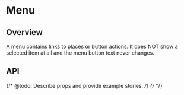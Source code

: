 
<Meta of={MenuStories} />

# Menu

<ResourceLinks
  sourceCode="https://github.com/cultureamp/kaizen-design-system/tree/main/packages/components/src/Menu"
  figma="https://www.figma.com/file/ZRfnoNUXbGZv4eVWLbF4Az/%EF%B8%8F%F0%9F%96%BC%EF%B8%8F-Component-Gallery?node-id=9%3A39909&t=P1w10jr2cpPuaayw-1"
  designGuidelines="https://cultureamp.atlassian.net/wiki/spaces/DesignSystem/pages/3082059782/Menu"
  className="!mb-8"
/>

<KaioNotification />

<Installation
  installCommand="yarn add @kaizen/components"
  importStatement='import { Menu } from "@kaizen/components"'
/>

## Overview

A menu contains links to places or button actions. It does NOT show a selected item at all and the menu button text never changes.

<Canvas of={MenuStories.Playground} />
<Controls of={MenuStories.Playground} />

## API

{/* @todo: Describe props and provide example stories. */}
{/* <DocsStory of={MenuStories.Reversed} /> */}
